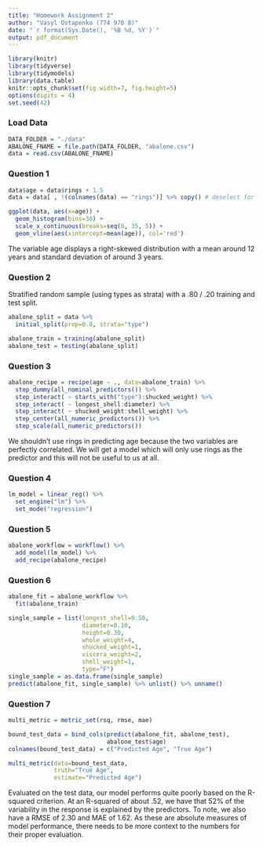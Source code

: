 ```yaml
---
title: "Homework Assignment 2"
author: "Vasyl Ostapenko (774 970 8)"
date: "`r format(Sys.Date(), '%B %d, %Y')`"
output: pdf_document
---
```

```r
library(knitr)
library(tidyverse)
library(tidymodels)
library(data.table)
knitr::opts_chunk$set(fig.width=7, fig.height=5)
options(digits = 4)
set.seed(42)
```

### Load Data
```r
DATA_FOLDER = "./data"
ABALONE_FNAME = file.path(DATA_FOLDER, "abalone.csv")
data = read.csv(ABALONE_FNAME)
```

### Question 1
```r
data$age = data$rings + 1.5
data = data[ , !(colnames(data) == "rings")] %>% copy() # deselect for later
```
```r
ggplot(data, aes(x=age)) +
  geom_histogram(bins=30) +
  scale_x_continuous(breaks=seq(0, 35, 5)) +
  geom_vline(aes(xintercept=mean(age)), col='red')
```

The variable age displays a right-skewed distribution with a mean around 12 years and standard deviation of around 3 years. 

### Question 2
Stratified random sample (using types as strata) with a .80 / .20 training and test split.
```r
abalone_split = data %>%
  initial_split(prop=0.8, strata="type")

abalone_train = training(abalone_split)
abalone_test = testing(abalone_split)
```

### Question 3
```r
abalone_recipe = recipe(age ~ ., data=abalone_train) %>%
  step_dummy(all_nominal_predictors()) %>%
  step_interact( ~ starts_with("type"):shucked_weight) %>%
  step_interact( ~ longest_shell:diameter) %>%
  step_interact( ~ shucked_weight:shell_weight) %>%
  step_center(all_numeric_predictors()) %>%
  step_scale(all_numeric_predictors())
```

We shouldn't use rings in predicting age because the two variables are perfectly correlated. We will get a model which will only use rings as the predictor and this will not be useful to us at all.

### Question 4
```r
lm_model = linear_reg() %>%
  set_engine("lm") %>%
  set_mode("regression")
```

### Question 5
```r
abalone_workflow = workflow() %>%
  add_model(lm_model) %>%
  add_recipe(abalone_recipe)
```

### Question 6
```r
abalone_fit = abalone_workflow %>%
  fit(abalone_train)
```
```r
single_sample = list(longest_shell=0.50,
                     diameter=0.10,
                     height=0.30,
                     whole_weight=4,
                     shucked_weight=1,
                     viscera_weight=2,
                     shell_weight=1,
                     type="F")
single_sample = as.data.frame(single_sample)
predict(abalone_fit, single_sample) %>% unlist() %>% unname()
```

### Question 7
```r
multi_metric = metric_set(rsq, rmse, mae)

bound_test_data = bind_cols(predict(abalone_fit, abalone_test),
                            abalone_test$age)
colnames(bound_test_data) = c("Predicted Age", "True Age")

multi_metric(data=bound_test_data,
             truth="True Age",
             estimate="Predicted Age")
```

Evaluated on the test data, our model performs quite poorly based on the R-squared criterion. At an R-squared of about .52, we have that 52% of the variability in the response is explained by the predictors. To note, we also have a RMSE of 2.30 and MAE of 1.62. As these are absolute measures of model performance, there needs to be more context to the numbers for their proper evaluation.
